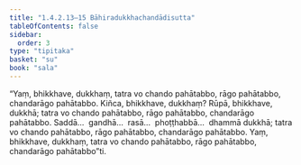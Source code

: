 ```yaml
---
title: "1.4.2.13–15 Bāhiradukkhachandādisutta"
tableOfContents: false
sidebar:
  order: 3
type: "tipitaka"
basket: "su"
book: "sala"
---
```



<DynamicBreadcrumb />

<Division number="180–182" book="sala" bookNo="13">

<Paragraph number="896" book="sala">
“Yaṃ, bhikkhave, dukkhaṃ, tatra vo chando pahātabbo, rāgo pahātabbo, chandarāgo pahātabbo. Kiñca, bhikkhave, dukkhaṃ? Rūpā, bhikkhave, dukkhā; tatra vo chando pahātabbo, rāgo pahātabbo, chandarāgo pahātabbo. Saddā…  gandhā…  rasā…  phoṭṭhabbā…  dhammā dukkhā; tatra vo chando pahātabbo, rāgo pahātabbo, chandarāgo pahātabbo. Yaṃ, bhikkhave, dukkhaṃ, tatra vo chando pahātabbo, rāgo pahātabbo, chandarāgo pahātabbo”ti.
</Paragraph>
</Division>